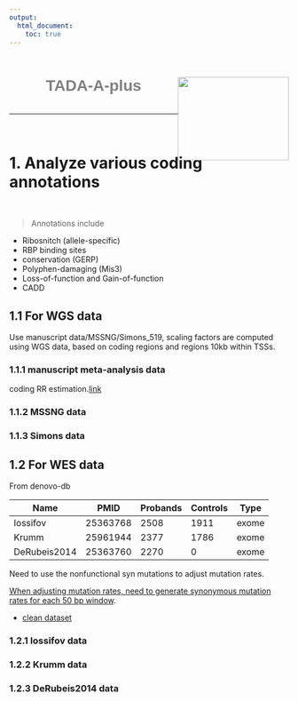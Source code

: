 ```yaml
---
output:
  html_document:
    toc: true
---
```


<h1 style="color:grey;font-family:arial; position:relative; top:15px;text-align:center;" >TADA-A-plus<img src="website_materials/research_website_logo.png"  style="float:right;width:200px;height:150px;"></h1>
<br>

***



<br>

# 1. Analyze various coding annotations

<br>

> Annotations include 

+ Ribosnitch (allele-specific)
+ RBP binding sites
+ conservation (GERP)
+ Polyphen-damaging (Mis3)
+ Loss-of-function and Gain-of-function
+ CADD 

## 1.1 For WGS data

Use manuscript data/MSSNG/Simons_519, scaling factors are computed using WGS data, based on coding regions and regions 10kb within TSSs.


### 1.1.1 manuscript meta-analysis data
coding RR estimation.[link](analysis/180214_results_summary_manuscript_data_RR_estimation_with_mutrate_adjusted_for_div_coding_features.html)


### 1.1.2 MSSNG data

### 1.1.3 Simons data

## 1.2 For WES data
From denovo-db

| Name | PMID | Probands | Controls | Type |
|----|----|----|----|----|
|Iossifov | 25363768 | 2508 | 1911 | exome |
|Krumm | 25961944 | 2377 | 1786 | exome |
|DeRubeis2014 | 25363760 | 2270 | 0 | exome |

Need to use the nonfunctional syn mutations to adjust mutation rates.

[When adjusting mutation rates, need to generate synonymous mutation rates for each 50 bp window](`../data/Example_windows_coding_with_nonfunctional_syn_mutrate.bed`). 

* [clean dataset](analysis/180215_invesigate_ASD_DNM_in_denovo_db_for_WES_studies.html)

### 1.2.1 Iossifov data

### 1.2.2 Krumm data

### 1.2.3 DeRubeis2014 data
